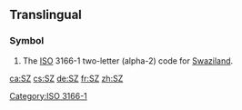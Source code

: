 {{also|.sz}}
==Translingual==

===Symbol===
{{head|mul|symbol}}

# The [[ISO]] 3166-1 two-letter (alpha-2) code for [[Swaziland]].

[[Category:ISO 3166-1]]

[[ca:SZ]]
[[cs:SZ]]
[[de:SZ]]
[[fr:SZ]]
[[zh:SZ]]